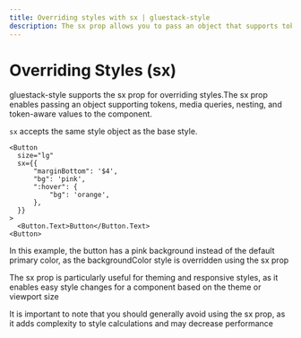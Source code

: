 ```yaml
---
title: Overriding styles with sx | gluestack-style
description: The sx prop allows you to pass an object that supports tokens, media-queries, nesting and token-aware values to the component.
---
```



<Meta title="api/Overriding Styles (sx)" />

# Overriding Styles (sx)

gluestack-style supports the sx prop for overriding styles.The sx prop enables passing an object supporting tokens, media queries, nesting, and token-aware values to the component.

`sx` accepts the same style object as the base style.

```tsx
<Button
  size="lg"
  sx={{
      "marginBottom": '$4',
      "bg": 'pink',
      ":hover": {
          "bg": 'orange',
      },
  }}
>
  <Button.Text>Button</Button.Text>
<Button>
```

In this example, the button has a pink background instead of the default primary color, as the backgroundColor style is overridden using the sx prop

The sx prop is particularly useful for theming and responsive styles, as it enables easy style changes for a component based on the theme or viewport size

It is important to note that you should generally avoid using the sx prop, as it adds complexity to style calculations and may decrease performance
